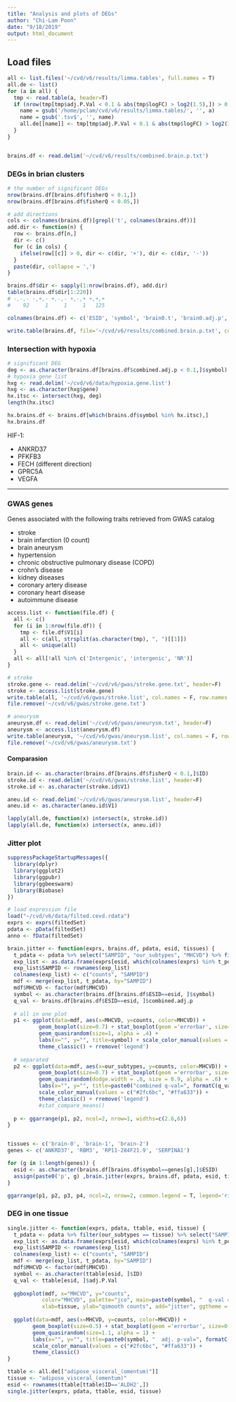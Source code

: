 ```yaml
---
title: "Analysis and plots of DEGs"
author: "Chi-Lam Poon"
date: "9/18/2019"
output: html_document
---
```


## Load files
```R
all <- list.files('~/cvd/v6/results/limma.tables', full.names = T)
all.de <- list()
for (a in all) {
  tmp <- read.table(a, header=T)
  if (nrow(tmp[tmp$adj.P.Val < 0.1 & abs(tmp$logFC) > log2(1.5),]) > 0) {
    name = gsub('/home/pclam/cvd/v6/results/limma.tables/', '', a)
    name = gsub('.tsv$', '', name)
    all.de[[name]] <- tmp[tmp$adj.P.Val < 0.1 & abs(tmp$logFC) > log2(1.5),]
  }
}


brains.df <- read.delim('~/cvd/v6/results/combined.brain.p.txt')
```


### DEGs in brian clusters
```R
# the number of significant DEGs
nrow(brains.df[brains.df$fisherQ < 0.1,])
nrow(brains.df[brains.df$fisherQ < 0.05,])

# add directions
cols <- colnames(brains.df)[grepl('t', colnames(brains.df))]
add.dir <- function(n) {
  row <- brains.df[n,]
  dir <- c()
  for (c in cols) {
    ifelse(row[[c]] > 0, dir <- c(dir, '+'), dir <- c(dir, '-'))
  }
  paste(dir, collapse = ',')
}

brains.df$dir <- sapply(1:nrow(brains.df), add.dir)
table(brains.df$dir[1:220])
# -,-,- -,+,- +,-,- +,-,+ +,+,+ 
#    92     1     1     1   125 

colnames(brains.df) <- c('ESID', 'symbol', 'brain0.t', 'brain0.adj.p', 'brain1.t', 'brain1.adj.p', 'brain2.t', 'brain2.adj.p', 'combined.adj.p', 'direction')

write.table(brains.df, file='~/cvd/v6/results/combined.brain.p.txt', col.names = T, row.names = F, quote = F, sep = '\t')
```

### Intersection with hypoxia

```R
# significant DEG
deg <- as.character(brains.df[brains.df$combined.adj.p < 0.1,]$symbol)
# hypoxia gene list
hxg <- read.delim('~/cvd/v6/data/hypoxia.gene.list')
hxg <- as.character(hxg$gene)
hx.itsc <- intersect(hxg, deg)
length(hx.itsc)

hx.brains.df <- brains.df[which(brains.df$symbol %in% hx.itsc),]
hx.brains.df
```

HIF-1:

- ANKRD37
- PFKFB3
- FECH (different direction)
- GPRC5A
- VEGFA

---

### GWAS genes

Genes associated with the following traits retrieved from GWAS catalog

- stroke
- brain infarction (0 count)
- brain aneurysm
- hypertension
- chronic obstructive pulmonary disease (COPD)
- crohn's disease
- kidney diseases
- coronary artery disease
- coronary heart disease
- autoimmune disease

```R
access.list <- function(file.df) {
  all <- c()
  for (i in 1:nrow(file.df)) {
    tmp <- file.df$V1[i]
    all <- c(all, strsplit(as.character(tmp), ", ")[[1]])
    all <- unique(all)
  }
  all <- all[!all %in% c('Intergenic', 'intergenic', 'NR')]
}

# stroke
stroke.gene <- read.delim('~/cvd/v6/gwas/stroke.gene.txt', header=F)
stroke <- access.list(stroke.gene)
write.table(all, '~/cvd/v6/gwas/stroke.list', col.names = F, row.names = F, quote = F)
file.remove('~/cvd/v6/gwas/stroke.gene.txt')

# aneurysm
aneurysm.df <- read.delim('~/cvd/v6/gwas/aneurysm.txt', header=F)
aneurysm <- access.list(aneurysm.df)
write.table(aneurysm, '~/cvd/v6/gwas/aneurysm.list', col.names = F, row.names = F, quote = F)
file.remove('~/cvd/v6/gwas/aneurysm.txt')
```


#### Comparasion
```R
brain.id <- as.character(brains.df[brains.df$fisherQ < 0.1,]$ID)
stroke.id <- read.delim('~/cvd/v6/gwas/stroke.list', header=F)
stroke.id <- as.character(stroke.id$V1)

aneu.id <- read.delim('~/cvd/v6/gwas/aneurysm.list', header=F)
aneu.id <- as.character(aneu.id$V1)

lapply(all.de, function(x) intersect(x, stroke.id))
lapply(all.de, function(x) intersect(x, aneu.id))
```

### Jitter plot

```R
suppressPackageStartupMessages({
  library(dplyr)
  library(ggplot2)
  library(ggpubr)
  library(ggbeeswarm)
  library(Biobase)
})

# load expression file
load("~/cvd/v6/data/filted.cevd.rdata")
exprs <- exprs(filtedSet)
pdata <- pData(filtedSet)
anno <- fData(filtedSet)

brain.jitter <- function(exprs, brains.df, pdata, esid, tissues) {
  t_pdata <- pdata %>% select("SAMPID", "our_subtypes", "MHCVD") %>% filter(our_subtypes %in% tissues)
  exp_list <- as.data.frame(exprs[esid, which(colnames(exprs) %in% t_pdata$SAMPID)])
  exp_list$SAMPID <- rownames(exp_list)
  colnames(exp_list) <- c("counts", "SAMPID")
  mdf <- merge(exp_list, t_pdata, by="SAMPID")
  mdf$MHCVD <- factor(mdf$MHCVD)
  symbol <- as.character(brains.df[brains.df$ESID==esid, ]$symbol)
  q_val <- brains.df[brains.df$ESID==esid, ]$combined.adj.p
  
  # all in one plot
  p1 <- ggplot(data=mdf, aes(x=MHCVD, y=counts, color=MHCVD)) +
          geom_boxplot(size=0.7) + stat_boxplot(geom ='errorbar', size=0.7) +
          geom_quasirandom(size=1, alpha = .4) +
          labs(x="", y="", title=symbol) + scale_color_manual(values = c("#2fc6bc", "#ffa633")) +
          theme_classic() + rremove('legend')
  
  # separated
  p2 <- ggplot(data=mdf, aes(x=our_subtypes, y=counts, color=MHCVD)) + 
          geom_boxplot(size=0.7) + stat_boxplot(geom ='errorbar', size=0.7) +
          geom_quasirandom(dodge.width = .8, size = 0.9, alpha = .6) +
          labs(x="", y="", title=paste0("combined q-val=", formatC(q_val, format="e", digits=2))) + 
          scale_color_manual(values = c("#2fc6bc", "#ffa633")) +
          theme_classic() + rremove('legend')
          #stat_compare_means()
  
  p <- ggarrange(p1, p2, ncol=2, nrow=1, widths=c(2.6,6)) 
}


tissues <- c('brain-0', 'brain-1', 'brain-2')
genes <- c('ANKRD37', 'RBM3', 'RP11-284F21.9', 'SERPINA1')

for (g in 1:length(genes)) {
  esid <- as.character(brains.df[brains.df$symbol==genes[g],]$ESID)
  assign(paste0('p', g) ,brain.jitter(exprs, brains.df, pdata, esid, tissues))
}

ggarrange(p1, p2, p3, p4, ncol=2, nrow=2, common.legend = T, legend='right', labels = c("A", "B", "C", "D"))
```


### DEG in one tissue
```R
single.jitter <- function(exprs, pdata, ttable, esid, tissue) {
  t_pdata <- pdata %>% filter(our_subtypes == tissue) %>% select("SAMPID", "MHCVD") 
  exp_list <- as.data.frame(exprs[esid, which(colnames(exprs) %in% t_pdata$SAMPID)])
  exp_list$SAMPID <- rownames(exp_list)
  colnames(exp_list) <- c("counts", "SAMPID")
  mdf <- merge(exp_list, t_pdata, by="SAMPID")
  mdf$MHCVD <- factor(mdf$MHCVD)
  symbol <- as.character(ttable[esid, ]$ID)
  q_val <- ttable[esid, ]$adj.P.Val
  
  ggboxplot(mdf, x="MHCVD", y="counts",
           color="MHCVD", palette="jco", main=paste0(symbol, "  q-val = ", formatC(q_val, format="e", digits=2)),
           xlab=tissue, ylab="qsmooth counts", add="jitter", ggtheme = theme_bw())
  
  ggplot(data=mdf, aes(x=MHCVD, y=counts, color=MHCVD)) +
        geom_boxplot(size=0.5) + stat_boxplot(geom ='errorbar', size=0.5) +
        geom_quasirandom(size=1.1, alpha = 1) +
        labs(x="", y="", title=paste0(symbol, "  adj. p-val=", formatC(q_val, format="e", digits=2))) + 
        scale_color_manual(values = c("#2fc6bc", "#ffa633")) +
        theme_classic()
}

ttable <- all.de[["adipose_visceral_(omentum)"]]
tissue <- "adipose_visceral_(omentum)"
esid <- rownames(ttable[ttable$ID=='ALDH2',])
single.jitter(exprs, pdata, ttable, esid, tissue)
```
